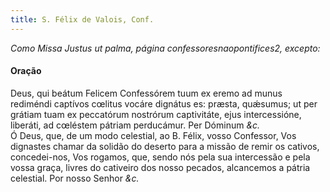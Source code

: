 ```yaml
---
title: S. Félix de Valois, Conf.
---
```


<em>Como Missa Justus ut palma, página confessoresnaopontifices2, excepto:</em>

<h4 class="text-center">Oração</h4>
<div class="container-fluid">
  <div class="row">
    <div class="col-6 dropcaps text-justify">
      Deus, qui beátum Felicem Confessórem tuum ex eremo ad munus rediméndi
      captívos cœlitus vocáre dignátus es: præsta, quǽsumus; ut per grátiam tuam
      ex peccatórum nostrórum captivitáte, ejus intercessióne, liberáti, ad
      cœléstem pátriam perducámur. Per Dóminum <em>&c.</em>
    </div>
    <div class="col-6 dropcaps text-justify">
      Ó Deus, que, de um modo celestial, ao B. Félix, vosso Confessor, Vos
      dignastes chamar da solidão do deserto para a missão de remir os cativos,
      concedei-nos, Vos rogamos, que, sendo nós pela sua intercessão e pela
      vossa graça, livres do cativeiro dos nosso pecados, alcancemos a pátria
      celestial. Por nosso Senhor <em>&c.</em>
    </div>
  </div>
</div>
